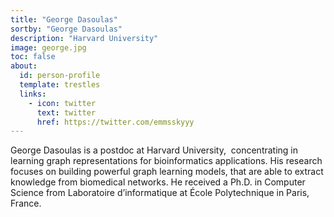 ```yaml
---
title: "George Dasoulas"
sortby: "George Dasoulas"
description: "Harvard University"
image: george.jpg
toc: false
about:
  id: person-profile
  template: trestles
  links:
    - icon: twitter
      text: twitter
      href: https://twitter.com/emmsskyyy
---
```



George Dasoulas is a postdoc at Harvard University,  concentrating in learning graph representations for bioinformatics applications. His research focuses on building powerful graph learning models, that are able to extract knowledge from biomedical networks. He received a Ph.D. in Computer Science from Laboratoire d'informatique at École Polytechnique in Paris, France.